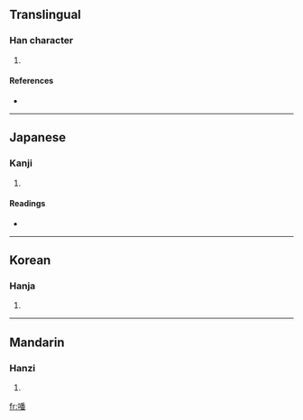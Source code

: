 ==Translingual==

===Han character===
{{Han char|rn=30|rad=口|as=12|sn=15|four=|canj=口竹木田 (RHDW)}}

# {{defn|Han}}

====References====
* {{Han ref|kx=0208.070|dkj=04287|dj=0431.040|hdz=10685.090|uh=5643|ud=22083}}

----

==Japanese==

===Kanji===
{{ja-kanji|grade=|rs=口12}}

# {{defn|Japanese}}

====Readings====
* {{ja-readings|on=[[はん]] (han), [[ぼん]] (bon)|kun=[[こえ]] (koe)}}

----

==Korean==

===Hanja===
{{ko-hanja|hangeul=건|rv=eon|mr=ŏn}}

# {{defn|Korean}}

----

==Mandarin==

===Hanzi===
{{cmn-hanzi|pin=[[fān]] ([[fan1]])|wg=fan<sup>1</sup>}}

# {{defn|Mandarin}}

[[fr:噃]]